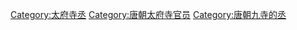 [[Category:太府寺丞|Category:太府寺丞]]
[[Category:唐朝太府寺官员|Category:唐朝太府寺官员]]
[[Category:唐朝九寺的丞|Category:唐朝九寺的丞]]
